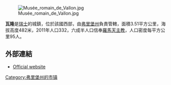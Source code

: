 [[Image:Musée_romain_de_Vallon.jpg|right]]

'''瓦隆'''是[[瑞士|瑞士]]的城鎮，位於該國西部，由[[弗里堡州|弗里堡州]]負責管轄，面積3.51平方公里，海拔高度482米，2011年人口332，六成半人口信奉[[羅馬天主教|羅馬天主教]]，人口密度每平方公里95人。

==外部連結==
* [http://www.vallon.ch Official website] {{Wayback|url=http://www.vallon.ch/ |date=20070622011310 }} {{fr icon}}

{{Switzerland-geo-stub}}
[[Category:弗里堡州的市镇|Category:弗里堡州的市镇]]